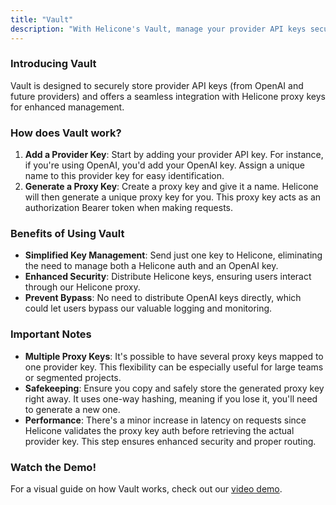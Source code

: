 ```yaml
---
title: "Vault"
description: "With Helicone's Vault, manage your provider API keys securely and simplify distribution using Helicone proxy keys."
---
```


### Introducing Vault

Vault is designed to securely store provider API keys (from OpenAI and future providers) and offers a seamless integration with Helicone proxy keys for enhanced management.

### How does Vault work?

1. **Add a Provider Key**: Start by adding your provider API key. For instance, if you're using OpenAI, you'd add your OpenAI key. Assign a unique name to this provider key for easy identification.
2. **Generate a Proxy Key**: Create a proxy key and give it a name. Helicone will then generate a unique proxy key for you. This proxy key acts as an authorization Bearer token when making requests.

### Benefits of Using Vault

- **Simplified Key Management**: Send just one key to Helicone, eliminating the need to manage both a Helicone auth and an OpenAI key.
- **Enhanced Security**: Distribute Helicone keys, ensuring users interact through our Helicone proxy.
- **Prevent Bypass**: No need to distribute OpenAI keys directly, which could let users bypass our valuable logging and monitoring.

### Important Notes

- **Multiple Proxy Keys**: It's possible to have several proxy keys mapped to one provider key. This flexibility can be especially useful for large teams or segmented projects.
- **Safekeeping**: Ensure you copy and safely store the generated proxy key right away. It uses one-way hashing, meaning if you lose it, you'll need to generate a new one.
- **Performance**: There's a minor increase in latency on requests since Helicone validates the proxy key auth before retrieving the actual provider key. This step ensures enhanced security and proper routing.

### Watch the Demo!

For a visual guide on how Vault works, check out our [video demo](https://www.loom.com/share/122024dcb1c74cba887a49ce5516a6a1?sid=4fc886f9-2808-4a7b-8965-92d120eb48c1).
